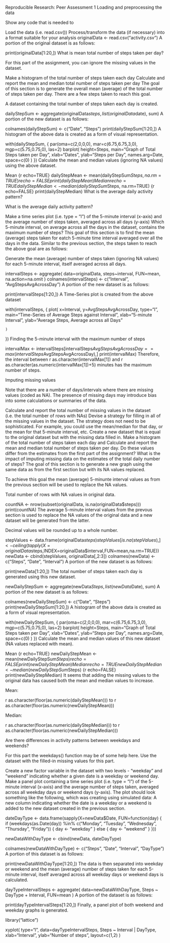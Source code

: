 Reproducible Research: Peer Assessment 1
Loading and preprocessing the data

Show any code that is needed to

Load the data (i.e. read.csv())
Process/transform the data (if necessary) into a format suitable for your analysis
originalData <- read.csv("activity.csv")
A portion of the original dataset is as follows:

print(originalData[1:20,])
What is mean total number of steps taken per day?

For this part of the assignment, you can ignore the missing values in the dataset.

Make a histogram of the total number of steps taken each day
Calculate and report the mean and median total number of steps taken per day
The goal of this section is to generate the overall mean (average) of the total number of steps taken per day. There are a few steps taken to reach this goal.

A dataset containing the total number of steps taken each day is created.

dailyStepSum <- aggregate(originalData$steps, list(originalData$date), sum)
A portion of the new dataset is as follows:

colnames(dailyStepSum) <- c("Date", "Steps")
print(dailyStepSum[1:20,])
A histogram of the above data is created as a form of visual representation.

with(dailyStepSum, {
    par(oma=c(2,0,0,0), mar=c(6.75,6.75,3,0), mgp=c(5.75,0.75,0), las=2)
    barplot(
      height=Steps,
      main="Graph of Total Steps taken per Day",
      xlab="Dates",
      ylab="Steps per Day",
      names.arg=Date,
      space=c(0)
    )
})
Calculate the mean and median values (ignoring NA values) using the above dataset.

Mean {r echo=TRUE} dailyStepMean <- mean(dailyStepSum$Steps, na.rm=TRUE)  {r echo=FALSE} print(dailyStepMean) 
Median {r echo=TRUE} dailyStepMedian <- median(dailyStepSum$Steps, na.rm=TRUE)  {r echo=FALSE} print(dailyStepMedian) 
What is the average daily activity pattern?

What is the average daily activity pattern?

Make a time series plot (i.e. type = "l") of the 5-minute interval (x-axis) and the average number of steps taken, averaged across all days (y-axis)
Which 5-minute interval, on average across all the days in the dataset, contains the maximum number of steps?
This goal of this section is to find the mean (average) steps taken for eatch 5-minute time interval averaged over all the days in the data. Similar to the previous section, the steps taken to reach the above goal are as follows:

Generate the mean (average) number of steps taken (ignoring NA values) for each 5-minute interval, itself averaged across all days.

intervalSteps <- aggregate(
    data=originalData,
    steps~interval,
    FUN=mean,
    na.action=na.omit
)
colnames(intervalSteps) <- c("Interval", "AvgStepsAvgAcrossDay")
A portion of the new dataset is as follows:

print(intervalSteps[1:20,])
A Time-Series plot is created from the above dataset

with(intervalSteps, {
    plot(
      x=Interval,
      y=AvgStepsAvgAcrossDay,
      type="l",
      main="Time-Series of Average Steps against Interval",
      xlab="5-minute Interval",
      ylab="Average Steps, Average across all Days"

    )
})
Finding the 5-minute interval with the maximum number of steps

intervalMax <- intervalSteps[intervalSteps$AvgStepsAvgAcrossDay==max(intervalSteps$AvgStepsAvgAcrossDay),]
print(intervalMax)
Therefore, the interval between r as.character(intervalMax[1]) and r as.character(as.numeric(intervalMax[1])+5) minutes has the maximum number of steps.

Imputing missing values

Note that there are a number of days/intervals where there are missing values (coded as NA). The presence of missing days may introduce bias into some calculations or summaries of the data.

Calculate and report the total number of missing values in the dataset (i.e. the total number of rows with NAs)
Devise a strategy for filling in all of the missing values in the dataset. The strategy does not need to be sophisticated. For example, you could use the mean/median for that day, or the mean for that 5-minute interval, etc.
Create a new dataset that is equal to the original dataset but with the missing data filled in.
Make a histogram of the total number of steps taken each day and Calculate and report the mean and median total number of steps taken per day. Do these values differ from the estimates from the first part of the assignment? What is the impact of imputing missing data on the estimates of the total daily number of steps?
The goal of this section is to generate a new graph using the same data as from the first section but with its NA values replaced.

To achieve this goal the mean (average) 5-minunte interval values as from the previous section will be used to replace the NA values.

Total number of rows with NA values in original data.

countNA <- nrow(subset(originalData, is.na(originalData$steps)))
print(countNA)
The average 5-minute interval values from the prevous section is used to replace the NA values of the original data and a new dataset will be generated from the latter.

Decimal values will be rounded up to a whole number.

stepValues <- data.frame(originalData$steps)
stepValues[is.na(stepValues),] <- ceiling(tapply(X=originalData$steps,INDEX=originalData$interval,FUN=mean,na.rm=TRUE))
newData <- cbind(stepValues, originalData[,2:3])
colnames(newData) <- c("Steps", "Date", "Interval")
A portion of the new dataset is as follows:

print(newData[1:20,])
The total number of steps taken each day is generated using this new dataset.

newDailyStepSum <- aggregate(newData$Steps, list(newData$Date), sum)
A portion of the new dataset is as follows:

colnames(newDailyStepSum) <- c("Date", "Steps")
print(newDailyStepSum[1:20,])
A histogram of the above data is created as a form of visual representation.

with(newDailyStepSum, {
    par(oma=c(2,0,0,0), mar=c(6.75,6.75,3,0), mgp=c(5.75,0.75,0), las=2)
    barplot(
      height=Steps,
      main="Graph of Total Steps taken per Day",
      xlab="Dates",
      ylab="Steps per Day",
      names.arg=Date,
      space=c(0)
    )
})
Calculate the mean and median values of this new dataset (NA values replaced with mean).

Mean {r echo=TRUE} newDailyStepMean <- mean(newDailyStepSum$Steps)  {r echo=FALSE} print(newDailyStepMean) 
Median {r echo=TRUE} newDailyStepMedian <- median(newDailyStepSum$Steps)  {r echo=FALSE} print(newDailyStepMedian) 
It seems that adding the missing values to the original data has caused both the mean and median values to increase.

Mean:

r as.character(floor(as.numeric(dailyStepMean))) to r as.character(floor(as.numeric(newDailyStepMean)))

Median:

r as.character(floor(as.numeric(dailyStepMedian))) to r as.character(floor(as.numeric(newDailyStepMedian)))

Are there differences in activity patterns between weekdays and weekends?

For this part the weekdays() function may be of some help here. Use the dataset with the filled-in missing values for this part.

Create a new factor variable in the dataset with two levels - "weekday" and "weekend" indicating whether a given date is a weekday or weekend day.
Make a panel plot containing a time series plot (i.e. type = "l") of the 5-minute interval (x-axis) and the average number of steps taken, averaged across all weekday days or weekend days (y-axis). The plot should look something like the following, which was creating using simulated data:
A new column indicating whether the date is a weekday or a weekend is added to the new dataset created in the previous section.

dateDayType <- data.frame(sapply(X=newData$Date, FUN=function(day) {
  if (weekdays(as.Date(day)) %in% c("Monday", "Tuesday", "Wednesday", "Thursday", "Friday")) {
    day <- "weekday"
  }
  else {
    day <- "weekend"
  } 
}))

newDataWithDayType <- cbind(newData, dateDayType)

colnames(newDataWithDayType) <- c("Steps", "Date", "Interval", "DayType")
A portion of this dataset is as follows:

print(newDataWithDayType[1:20,])
The data is then separated into weekday or weekend and the mean (average) number of steps taken for each 5-minute interval, itself averaged across all weekday days or weekend days is calculated.

dayTypeIntervalSteps <- aggregate(
    data=newDataWithDayType,
    Steps ~ DayType + Interval,
    FUN=mean
)
A portion of the dataset is as follows:

print(dayTypeIntervalSteps[1:20,])
Finally, a panel plot of both weekend and weekday graphs is generated.

library("lattice")

xyplot(
    type="l",
    data=dayTypeIntervalSteps,
    Steps ~ Interval | DayType,
    xlab="Interval",
    ylab="Number of steps",
    layout=c(1,2)
)